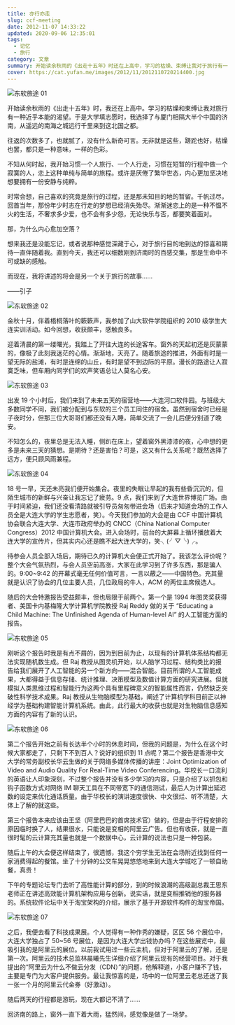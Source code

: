 ```yaml
---
title: 亦行亦走
slug: ccf-meeting
date: 2012-11-07 14:33:22
updated: 2020-09-06 12:35:01
tags:
  - 记忆
  - 旅行
category: 文章
summary: 开始读余秋雨的《出走十五年》时还在上高中，学习的枯燥、束缚让我对于旅行有一种近乎本能的渴望。于是大学填志愿时我选择了与厦门相隔大半个中国的济南，从遥远的南海之城远行千里来到这北国之都。
cover: https://cat.yufan.me/images/2012/11/2012110720214400.jpg
---
```


![东软旅途 01](https://cat.yufan.me/images/2012/11/2012110720214400.jpg)

<MusicPlayer netease={1475737587} />

开始读余秋雨的《出走十五年》时，我还在上高中。学习的枯燥和束缚让我对旅行有一种近乎本能的渴望。于是大学填志愿时，我选择了与厦门相隔大半个中国的济南，从遥远的南海之城远行千里来到这北国之都。

往返的次数多了，也就腻了，没有什么新奇可言。无非就是这些，蹉跎也好，枯燥也罢，都只是一种意味，一样的色彩。

不知从何时起，我开始习惯一个人旅行、一个人行走，习惯在短暂的行程中做一个寂寞的人，恋上这种单纯与简单的旅程。或许是厌倦了繁华世态，内心更加坚决地想要拥有一份安静与纯粹。

时常会想，自己喜欢的究竟是旅行的过程，还是那未知目的地的暂留。千帆过尽，回首当年，那份年少时志在行走的梦想已经消失殆尽。渐渐迷恋上的是一种不愠不火的生活，不奢求多少爱，也不会有多少怨，无论快乐与否，都要笑着面对。

那，为什么内心愈加空落？

想来我还是没能忘记，或者说那种感觉深藏于心，对于旅行目的地到达的惊喜和期待一直伴随着我。直到今天，我还可以细数刚到济南时的百感交集，那是生命中不可或缺的感触。

而现在，我将讲述的将会是另一个关于旅行的故事……

——引子

![东软旅途 02](https://cat.yufan.me/images/2012/11/2012110720214600.jpg)

金秋十月，伴着梧桐落叶的簌簌声，我参加了山大软件学院组织的 2010 级学生大连实训活动。如今回想，收获颇丰，感触良多。

迎着清晨的第一缕曙光，我踏上了开往大连的长途客车。窗外的天起初还是灰蒙蒙的，像极了此刻我迷茫的心情。渐渐地，天亮了。随着旅途的推进，外面有时是一望无际的盐滩，有时是连绵的山丘，有时是望不到边际的平原。漫长的路途让人寂寞乏味，但车厢内同学们的欢声笑语总让人莫名心安。

![东软旅途 03](https://cat.yufan.me/images/2012/11/2012110720214800.jpg)

出发 19 个小时后，我们来到了未来五天的宿营地——大连河口软件园。与班级大多数同学不同，我们被分配到与东软的三个员工同住的宿舍。虽然到宿舍时已经是子夜时分，但那三位大哥哥们都还没有入睡，简单交流了一会儿后便分别道了晚安。

不知怎么的，夜里总是无法入睡，侧趴在床上，望着窗外黑漆漆的夜，心中想的更多是未来三天的猜想。是期待？还是害怕？可是，这又有什么关系呢？既然选择了远方，便只顾风雨兼程。

![东软旅途 04](https://cat.yufan.me/images/2012/11/2012110720214900.jpg)

18 号一早，天还未亮我们便开始集合。夜里的失眠让早起的我有些昏沉沉的，但陌生城市的新鲜与兴奋让我忘记了疲劳。9 点，我们来到了大连世界博览广场。由于时间紧迫，我们还没看清路就被引导员匆匆带进会场（后来才知道会场的工作人员全是大连大学的学生志愿者，笑）。今天我们参加的大会是由 CCF 中国计算机协会联合大连大学、大连市政府举办的 CNCC（China National Computer Congress）2012 中国计算机大会。进入会场时，前台的大屏幕上循环播放着大连大学的宣传片，但其实内心还是瞧不起大连大学的，笑╮(╯▽╰)╭。

待参会人员全部入场后，期待已久的计算机大会便正式开始了。我该怎么评价呢？整个大会气氛热烈，与会人员空前高涨，大家在此学习到了许多东西，那是骗人的。9:00~9:42 的开幕式毫无任何价值可言，一言以蔽之——中国特色。充其量就是认识了协会的几位主要人员，几位政局的牛人，ACM 的两位主席候选人。

随后的大会特邀报告受益颇丰，但也局限于前两个。第一个是 1994 年图灵奖获得者、美国卡内基梅隆大学计算机学院教授 Raj Reddy 做的关于 “Educating a Child Machine: The Unfinished Agenda of Human-level AI” 的人工智能方面的报告。

![东软旅途 05](https://cat.yufan.me/images/2012/11/2012110720215200.jpg)

刚听这个报告时我是有点不屑的，因为到目前为止，以现有的计算机体系结构都无法实现随机数生成。但 Raj 教授从图灵机开始，以人脑学习过程、结构类比的报告给我们展开了人工智能的另一个新方向——混合智能。目前所谓的人工智能成果，大都得益于信息存储、统计推理、决策模型及数值计算方面的研究进展。但就模拟人类思维过程和智能行为这两个具有里程碑意义的智能属性而言，仍然缺乏突破性科学技术成果。Raj 教授从生物脑模型为基础，阐述了计算机学科目前正以神经学为基础构建智能计算机系统。由此，此行最大的收获也就是对生物脑信息感知方面的内容有了新的认识。

![东软旅途 06](https://cat.yufan.me/images/2012/11/2012110720215500.jpg)

第二个报告开始之前有长达半个小时的休息时间，但我的问题是，为什么在这个时候大家都走了，只剩下不到百人？说好的组织到 11 点呢？第二个报告是香港中文大学的常务副校长华云生做的关于网络多媒体传播的讲座：Joint Optimization of Video and Audio Quality For Real-Time Video Conferencing。华校长一口流利的英语让人印象深刻，不过整个报告并没有多少学习的内容，只是介绍了以抓包和钩子函数方式对网络 IM 聊天工具在不同带宽下的通信测试，最后人为计算出延迟数的设定来优化通话质量。由于华校长的演讲速度很快、中文很烂、听不清楚，大体上了解的就这些。

第三个报告本来应该由王坚（阿里巴巴的首席技术官）做的，但是由于行程安排的原因临时换了人，结果很水，只能说是变相的阿里云广告。但也有收获，就是一直很时髦的云计算充其量也就是一个数据中心，云计算的说法也只是一种包装。

随后上午的大会便这样结束了，很遗憾，我这个穷学生无法在会场附近找到任何一家消费得起的餐馆。坐了十分钟的公交车晃晃悠悠地来到大连大学城吃了一顿自助餐，真贵！

下午的专题论坛专门去听了高性能计算的部分，到的时候浪潮的高级副总裁王思东老师正在讲述高效能计算机架构应用与创新。说实话，就是变相推销他的服务器的。系统软件论坛中关于淘宝架构的介绍，展示了基于开源软件构件的淘宝帝国。

![东软旅途 07](https://cat.yufan.me/images/2012/11/2012110720215700.jpg)

之后，我便去看了科技成果展。个人觉得有一种作秀的嫌疑，区区 56 个展位中，大连大学独占了 50~56 号展位，是因为大连大学出钱协办吗？在这些展览中，最吸引我的是阿里云的展位。以前我试用过一些云主机，但对于阿里云的了解，还是第一次。阿里云的技术总监林晨曦先生详细介绍了阿里云现有的经营项目。对于我提出的“阿里云为什么不做云分发（CDN）”的问题，他解释道，小客户赚不了钱，主要是专门为大客户提供服务。最让我惊喜的是，场中的一位阿里云老总还送了我一张一个月的阿里云代金券（好激动）。

随后两天的行程都是游玩，现在大都记不清了……

回济南的路上，窗外一直下着大雨，猛然间，感觉像是做了一场梦。
